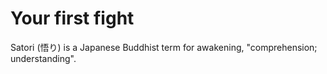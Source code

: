 # Your first fight

Satori (悟り) is a Japanese Buddhist term for awakening, "comprehension; understanding".
 